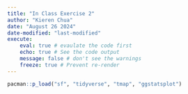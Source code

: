 ```yaml
---
title: "In Class Exercise 2"
author: "Kieren Chua"
date: "August 26 2024"
date-modified: "last-modified"
execute: 
    eval: true # evaulate the code first
    echo: true # See the code output
    message: false # don't see the warnings
    freeze: true # Prevent re-render
---
```


```r
pacman::p_load("sf", "tidyverse", "tmap", "ggstatsplot")
```